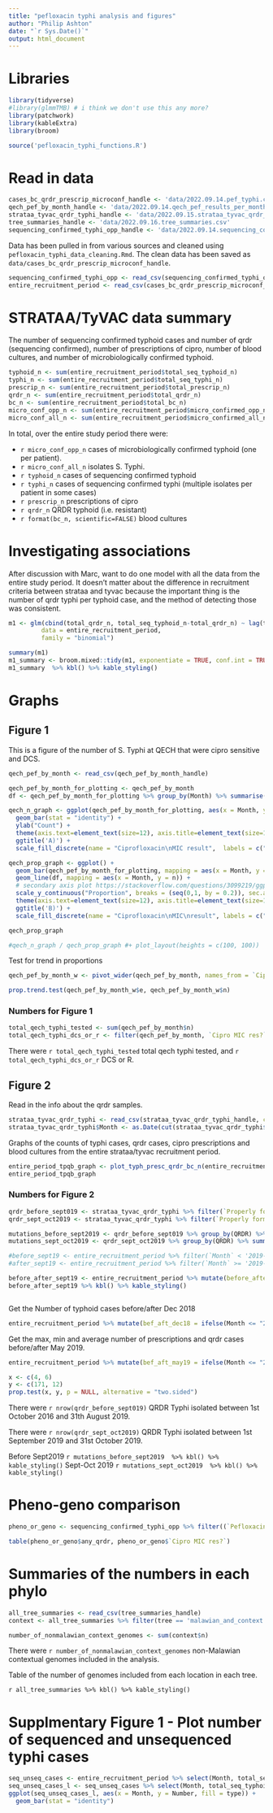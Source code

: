 ```yaml
---
title: "pefloxacin typhi analysis and figures"
author: "Philip Ashton"
date: "`r Sys.Date()`"
output: html_document
---
```


# Libraries

```r
library(tidyverse)
#library(glmmTMB) # i think we don't use this any more?
library(patchwork)
library(kableExtra)
library(broom)

source('pefloxacin_typhi_functions.R')
```

# Read in data

```r
cases_bc_qrdr_prescrip_microconf_handle <- 'data/2022.09.14.pef_typhi.cases_bc_qrdr_prescrip_microconf.csv'
qech_pef_by_month_handle <- 'data/2022.09.14.qech_pef_results_per_month.csv' 
strataa_tyvac_qrdr_typhi_handle <- 'data/2022.09.15.strataa_tyvac_qrdr_typhi.one_per_patient.csv'
tree_summaries_handle <- 'data/2022.09.16.tree_summaries.csv'
sequencing_confirmed_typhi_opp_handle <- 'data/2022.09.14.sequencing_confirmed_typhi_opp.csv'
```

Data has been pulled in from various sources and cleaned using `pefloxacin_typhi_data_cleaning.Rmd`. The clean data has been saved as `data/cases_bc_qrdr_prescrip_microconf_handle`.

```r
sequencing_confirmed_typhi_opp <- read_csv(sequencing_confirmed_typhi_opp_handle)
entire_recruitment_period <- read_csv(cases_bc_qrdr_prescrip_microconf_handle)
```

# STRATAA/TyVAC data summary

The number of sequencing confirmed typhoid cases and number of qrdr (sequencing confirmed), number of prescriptions of cipro, number of blood cultures, and number of microbiologically confirmed typhoid.

```r
typhoid_n <- sum(entire_recruitment_period$total_seq_typhoid_n)
typhi_n <- sum(entire_recruitment_period$total_seq_typhi_n)
prescrip_n <- sum(entire_recruitment_period$total_prescrip_n)
qrdr_n <- sum(entire_recruitment_period$total_qrdr_n)
bc_n <- sum(entire_recruitment_period$total_bc_n)
micro_conf_opp_n <- sum(entire_recruitment_period$micro_confirmed_opp_n)
micro_conf_all_n <- sum(entire_recruitment_period$micro_confirmed_all_n)
```


In total, over the entire study period there were:

* `r micro_conf_opp_n` cases of microbiologically confirmed typhoid (one per patient).
* `r micro_conf_all_n` isolates S. Typhi.
* `r typhoid_n` cases of sequencing confirmed typhoid 
* `r typhi_n` cases of sequencing confirmed typhi (multiple isolates per patient in some cases)
* `r prescrip_n` prescriptions of cipro
* `r qrdr_n` QRDR typhoid (i.e. resistant)
* `r format(bc_n, scientific=FALSE)` blood cultures


# Investigating associations

After discussion with Marc, want to do one model with all the data from the entire study period. It doesn't matter about the difference in recruitment criteria between strataa and tyvac because the important thing is the number of qrdr typhi per typhoid case, and the method of detecting those was consistent.

```r

m1 <- glm(cbind(total_qrdr_n, total_seq_typhoid_n-total_qrdr_n) ~ lag(total_prescrip_n),  
         data = entire_recruitment_period, 
         family = "binomial")

summary(m1)
m1_summary <- broom.mixed::tidy(m1, exponentiate = TRUE, conf.int = TRUE)
m1_summary  %>% kbl() %>% kable_styling()

```

# Graphs
## Figure 1

This is a figure of the number of S. Typhi at QECH that were cipro sensitive and DCS.

```r

qech_pef_by_month <- read_csv(qech_pef_by_month_handle)

qech_pef_by_month_for_plotting <- qech_pef_by_month
df <- qech_pef_by_month_for_plotting %>% group_by(Month) %>% summarise(n = sum(n)) %>% mutate(n = n / 50)

qech_n_graph <- ggplot(qech_pef_by_month_for_plotting, aes(x = Month, y = n, fill = `Cipro MIC res?`)) + 
  geom_bar(stat = "identity") + 
  ylab("Count") +
  theme(axis.text=element_text(size=12), axis.title=element_text(size=14)) +
  ggtitle('A)') + 
  scale_fill_discrete(name = "Ciprofloxacin\nMIC result",  labels = c("Decreased\nCiprofloxacin\nSusceptibility", "Resistant", "Sensitive"))

qech_prop_graph <- ggplot() + 
  geom_bar(qech_pef_by_month_for_plotting, mapping = aes(x = Month, y = n, fill = `Cipro MIC res?`), position = 'fill', stat = "identity") + 
  geom_line(df, mapping = aes(x = Month, y = n)) +
  # secondary axis plot https://stackoverflow.com/questions/3099219/ggplot-with-2-y-axes-on-each-side-and-different-scales
  scale_y_continuous("Proportion", breaks = (seq(0,1, by = 0.2)), sec.axis = sec_axis(~ . * 50, name = "# S. Typhi isolates", breaks = seq(0, 50, by = 10))) +
  theme(axis.text=element_text(size=12), axis.title=element_text(size=14)) +
  ggtitle('B)') + 
  scale_fill_discrete(name = "Ciprofloxacin\nMIC\nresult", labels = c("Decreased\nCiprofloxacin\nSusceptibility", "Resistant", "Sensitive"))

qech_prop_graph

#qech_n_graph / qech_prop_graph #+ plot_layout(heights = c(100, 100))

```

Test for trend in proportions

```r
qech_pef_by_month_w <- pivot_wider(qech_pef_by_month, names_from = `Cipro MIC res?`, values_from = n) %>% replace_na(list(DCS = 0, R= 0)) %>% mutate(n = S + DCS + R, e = DCS + R)

prop.trend.test(qech_pef_by_month_w$e, qech_pef_by_month_w$n)
```

### Numbers for Figure 1

```r
total_qech_typhi_tested <- sum(qech_pef_by_month$n)
total_qech_typhi_dcs_or_r <- filter(qech_pef_by_month, `Cipro MIC res?` == 'DCS' | `Cipro MIC res?` == 'R' ) %>% pull(n) %>% sum
```

There were `r total_qech_typhi_tested` total qech typhi tested, and `r total_qech_typhi_dcs_or_r` DCS or R.


## Figure 2

Read in the info about the qrdr samples.

```r
strataa_tyvac_qrdr_typhi <- read_csv(strataa_tyvac_qrdr_typhi_handle, col_types = cols(`Properly formatted date` = col_date(format = "%Y-%m-%d")))
strataa_tyvac_qrdr_typhi$Month <- as.Date(cut(strataa_tyvac_qrdr_typhi$`Properly formatted date`, breaks = "month"))
```

Graphs of the counts of typhi cases, qrdr cases, cipro prescriptions and blood cultures from the entire strataa/tyvac recruitment period.


```r
entire_period_tpqb_graph <- plot_typh_presc_qrdr_bc_n(entire_recruitment_period, strataa_tyvac_qrdr_typhi) # tpqb stands for typhoid, prescriptions, qrdr and blood cultures
entire_period_tpqb_graph
```

### Numbers for Figure 2

```r
qrdr_before_sept019 <- strataa_tyvac_qrdr_typhi %>% filter(`Properly formatted date` < '2019-09-01')
qrdr_sept_oct2019 <- strataa_tyvac_qrdr_typhi %>% filter(`Properly formatted date` >= '2019-09-01' & `Properly formatted date` <= '2019-10-31')

mutations_before_sept2019 <- qrdr_before_sept019 %>% group_by(QRDR) %>% summarise(n = n())
mutations_sept_oct2019 <- qrdr_sept_oct2019 %>% group_by(QRDR) %>% summarise(n = n())

#before_sept19 <- entire_recruitment_period %>% filter(`Month` < '2019-09-01')
#after_sept19 <- entire_recruitment_period %>% filter(`Month` >= '2019-09-01')

before_after_sept19 <- entire_recruitment_period %>% mutate(before_after_sept19 = ifelse(Month < '2019-09-01', 'before_sept19', 'after_sept19')) %>% group_by(before_after_sept19, ) %>% summarise(total_seq_typhoid_n = sum(total_seq_typhoid_n), total_qrdr_n = sum(total_qrdr_n)) %>% mutate(pct_qrdr = (total_qrdr_n / total_seq_typhoid_n) * 100)
before_after_sept19 %>% kbl() %>% kable_styling()



```

Get the Number of typhoid cases before/after Dec 2018

```r

entire_recruitment_period %>% mutate(bef_aft_dec18 = ifelse(Month <= "2018-12-01", 'before_dec18', 'after_dec18')) %>% group_by(bef_aft_dec18) %>% summarise(min_tyhpoid = min(total_seq_typhoid_n), max_tyhpoid = max(total_seq_typhoid_n), median_tyhpoid = median(total_seq_typhoid_n)) %>% kbl() %>% kable_styling()

```


Get the max, min and average number of prescriptions and qrdr cases before/after May 2019.

```r
entire_recruitment_period %>% mutate(bef_aft_may19 = ifelse(Month <= "2019-05-01", 'before_may19', 'after_may19')) %>% group_by(bef_aft_may19) %>% summarise(min_prescrip = min(total_prescrip_n), max_prescrip = max(total_prescrip_n), median_prescrip = median(total_prescrip_n), min_qrdr = min(total_qrdr_n), max_qrdr = max(total_qrdr_n), mean_qrdr = mean(total_qrdr_n)) %>% kbl() %>% kable_styling()

```


```r
x <- c(4, 6)
y <- c(171, 12)
prop.test(x, y, p = NULL, alternative = "two.sided")
```


There were `r nrow(qrdr_before_sept019)` QRDR Typhi isolated between 1st October 2016 and 31th August 2019.

There were `r nrow(qrdr_sept_oct2019)` QRDR Typhi isolated between 1st September 2019 and 31st October 2019.

Before Sept2019
`r mutations_before_sept2019  %>% kbl() %>% kable_styling()`
Sept-Oct 2019
`r mutations_sept_oct2019  %>% kbl() %>% kable_styling()`


# Pheno-geno comparison


```r
pheno_or_geno <- sequencing_confirmed_typhi_opp %>% filter((`Pefloxacin 5` == 'R' | `Pefloxacin 5` == 'I') | (`Cipro MIC res?` == 'DCS' | `Cipro MIC res?` == 'R') | !is.na(QRDR)) %>% select(c(`Request Number`, `Pefloxacin 5`, `Ciprofloxacin MIC`, `Cipro MIC res?`, QRDR, any_qrdr)) %>% replace_na(list(QRDR = 'None', any_qrdr = 'None'))

table(pheno_or_geno$any_qrdr, pheno_or_geno$`Cipro MIC res?`)

```


# Summaries of the numbers in each phylo

```r
all_tree_summaries <- read_csv(tree_summaries_handle)
context <- all_tree_summaries %>% filter(tree == 'malawian_and_context') %>% filter(Country != 'Malawi')

number_of_nonmalawian_context_genomes <- sum(context$n)
```

There were `r number_of_nonmalawian_context_genomes` non-Malawian contextual genomes included in the analysis.

Table of the number of genomes included from each location in each tree.

`r all_tree_summaries %>% kbl() %>% kable_styling()`


# Supplmentary Figure 1 - Plot number of sequenced and unsequenced typhi cases

```r
seq_unseq_cases <- entire_recruitment_period %>% select(Month, total_seq_typhoid_n, micro_confirmed_opp_n) %>% mutate(unsequenced = micro_confirmed_opp_n - total_seq_typhoid_n)
seq_unseq_cases_l <- seq_unseq_cases %>% select(Month, total_seq_typhoid_n, unsequenced) %>% pivot_longer(!Month, names_to = "type", values_to = "Number")
ggplot(seq_unseq_cases_l, aes(x = Month, y = Number, fill = type)) +
  geom_bar(stat = "identity")
```






